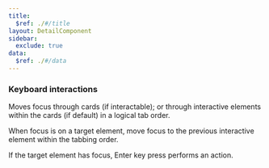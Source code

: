 ```yaml
---
title:
  $ref: ./#/title
layout: DetailComponent
sidebar:
  exclude: true
data:
  $ref: ./#/data
---
```


### Keyboard interactions

<KeyboardControls>
<KeyboardControl keyOrCombos="Tab">

Moves focus through cards (if interactable); or through interactive elements within the cards (if default) in a logical tab order.

</KeyboardControl>
<KeyboardControl keyOrCombos="Shift + Tab">

When focus is on a target element, move focus to the previous interactive element within the tabbing order.

</KeyboardControl>
<KeyboardControl keyOrCombos="Enter">

If the target element has focus, Enter key press performs an action.

</KeyboardControl>
</KeyboardControls>
